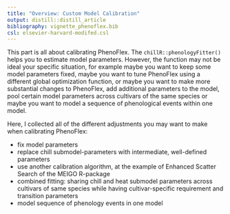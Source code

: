```yaml
---
title: "Overview: Custom Model Calibration"
output: distill::distill_article
bibliography: vignette_phenoflex.bib
csl: elsevier-harvard-modifed.csl
---
```


This part is all about calibrating PhenoFlex. The `chillR::phenologyFitter()` helps you to estimate model parameters. However, the function may not be ideal your specific situation, for example maybe you want to keep some model parameters fixed, maybe you want to tune PhenoFlex using a different global optimization function, or maybe you want to make more substantial changes to PhenoFlex, add additional parameters to the model, pool certain model parameters across cultivars of the same species or maybe you want to model a sequence of phenological events within one model. 

Here, I collected all of the different adjustments you may want to make when calibrating PhenoFlex:

* fix model parameters
* replace chill submodel-parameters with intermediate, well-defined parameters
* use another calibration algorithm, at the example of Enhanced Scatter Search of the MEIGO R-package
* combined fitting: sharing chill and heat submodel parameters across cultivars of same species while having cultivar-specific requirement and transition parameters
* model sequence of phenology events in one model
